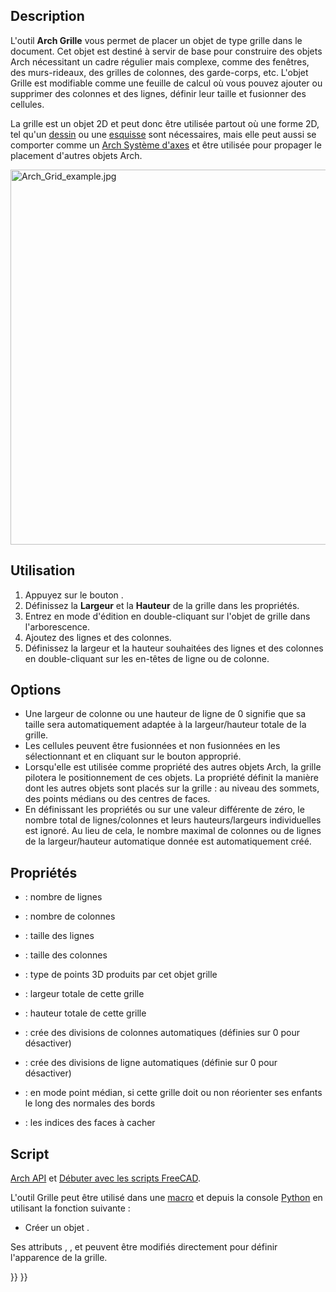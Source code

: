 <languages/>

{{Docnav/fr
|[[Arch_AxisSystem/fr|Système d'axes]]
|[[Arch_SectionPlane/fr|Plan de coupe]]
|[[BIM_Workbench/fr|Atelier BIM]]
|IconL=Arch_AxisSystem.svg
|IconR=Arch_SectionPlane.svg
|IconC=Workbench_BIM.svg
}}

{{VeryImportantMessage|Cette commande fait partie de l'ensemble intégré de l'[[BIM_Workbench/fr|atelier BIM]] avec la V1.0<br>
Cette page a été mise à jour pour cette version.}}

{{GuiCommand/fr
|Name=Arch Grid
|Name/fr=Arch Grille
|MenuLocation=Annotation → Grille
|Workbenches=[[BIM_Workbench/fr|BIM]]
|SeeAlso=[[Arch_Axis/fr|Arch Axes]], [[Arch_AxisSystem/fr|Arch Système d'axes]]
}}

==Description==

L'outil '''Arch Grille''' vous permet de placer un objet de type grille dans le document. Cet objet est destiné à servir de base pour construire des objets Arch nécessitant un cadre régulier mais complexe, comme des fenêtres, des murs-rideaux, des grilles de colonnes, des garde-corps, etc. L'objet Grille est modifiable comme une feuille de calcul où vous pouvez ajouter ou supprimer des colonnes et des lignes, définir leur taille et fusionner des cellules.

La grille est un objet 2D et peut donc être utilisée partout où une forme 2D, tel qu'un [[Draft_Workbench/fr|dessin]] ou une [[Sketcher_Workbench/fr|esquisse]] sont nécessaires, mais elle peut aussi se comporter comme un [[Arch_AxisSystem/fr|Arch Système d'axes]] et être utilisée pour propager le placement d'autres objets Arch.

[[Image:Arch Grid example.jpg|600px]]
{{Caption|Un tableau de colonnes, un système de garde-corps et une fenêtre, chacun basé sur un objet [[Arch_Grid/fr|Grille]].}}

<span id="Usage"></span>
==Utilisation==

# Appuyez sur le bouton {{Button|[[Image:Arch_Grid.svg|16px]] [[Arch_Grid/fr|Grille]]}}.
# Définissez la '''Largeur''' et la '''Hauteur''' de la grille dans les propriétés.
# Entrez en mode d'édition en double-cliquant sur l'objet de grille dans l'arborescence.
# Ajoutez des lignes et des colonnes.
# Définissez la largeur et la hauteur souhaitées des lignes et des colonnes en double-cliquant sur les en-têtes de ligne ou de colonne.

==Options==

* Une largeur de colonne ou une hauteur de ligne de 0 signifie que sa taille sera automatiquement adaptée à la largeur/hauteur totale de la grille.
* Les cellules peuvent être fusionnées et non fusionnées en les sélectionnant et en cliquant sur le bouton approprié.
* Lorsqu'elle est utilisée comme propriété {{PropertyData|Axis}} des autres objets Arch, la grille pilotera le positionnement de ces objets. La propriété {{PropertyData|Points Output}} définit la manière dont les autres objets sont placés sur la grille : au niveau des sommets, des points médians ou des centres de faces.
* En définissant les propriétés {{PropertyData|Auto Height}} ou {{PropertyData|Auto Width}} sur une valeur différente de zéro, le nombre total de lignes/colonnes et leurs hauteurs/largeurs individuelles est ignoré. Au lieu de cela, le nombre maximal de colonnes ou de lignes de la largeur/hauteur automatique donnée est automatiquement créé.

<span id="Properties"></span>
==Propriétés==

* {{PropertyData|Rows}} : nombre de lignes
* {{PropertyData|Columns}} : nombre de colonnes
* {{PropertyData|Row Size}} : taille des lignes
* {{PropertyData|Column Size}} : taille des colonnes
* {{PropertyData|Points Output}} : type de points 3D produits par cet objet grille
* {{PropertyData|Width}} : largeur totale de cette grille
* {{PropertyData|Height}} : hauteur totale de cette grille
* {{PropertyData|Auto Width}} : crée des divisions de colonnes automatiques (définies sur 0 pour désactiver)
* {{PropertyData|Auto Height}} : crée des divisions de ligne automatiques (définie sur 0 pour désactiver)
* {{PropertyData|Reorient}} : en mode point médian, si cette grille doit ou non réorienter ses enfants le long des normales des bords
* {{PropertyData|Hidden Faces}} : les indices des faces à cacher

<span id="Scripting"></span>
==Script==

{{Emphasis|Voir aussi :}} [[Arch_API/fr|Arch API]] et [[FreeCAD_Scripting_Basics/fr|Débuter avec les scripts FreeCAD]].

L'outil Grille peut être utilisé dans une [[Macros/fr|macro]] et depuis la console [[Python/fr|Python]] en utilisant la fonction suivante :

{{Code|code=
Grid = makeGrid(name="Grid")
}}

* Créer un objet {{incode|Grid}}.

Ses attributs {{incode|Width}}, {{incode|Height}}, {{incode|Rows}} et {{incode|Columns}} peuvent être modifiés directement pour définir l'apparence de la grille.

{{Code|code=
import FreeCAD, Draft, Arch
Grid = Arch.makeGrid()

Grid.Width = 5000
Grid.Height = 5000
Grid.Rows = 4
Grid.Columns = 6
FreeCAD.ActiveDocument.recompute()

Structure = Arch.makeStructure(length=200, width=200, height=100)
Draft.move(Structure, FreeCAD.Vector(-100, 0, 0))
Structure.Axis = Grid
FreeCAD.ActiveDocument.recompute() 
}}


{{Docnav/fr
|[[Arch_AxisSystem/fr|Système d'axes]]
|[[Arch_SectionPlane/fr|Plan de coupe]]
|[[BIM_Workbench/fr|Atelier BIM]]
|IconL=Arch_AxisSystem.svg
|IconR=Arch_SectionPlane.svg
|IconC=Workbench_BIM.svg
}}

{{BIM_Tools_navi{{#translation:}}}}
{{Userdocnavi{{#translation:}}}}